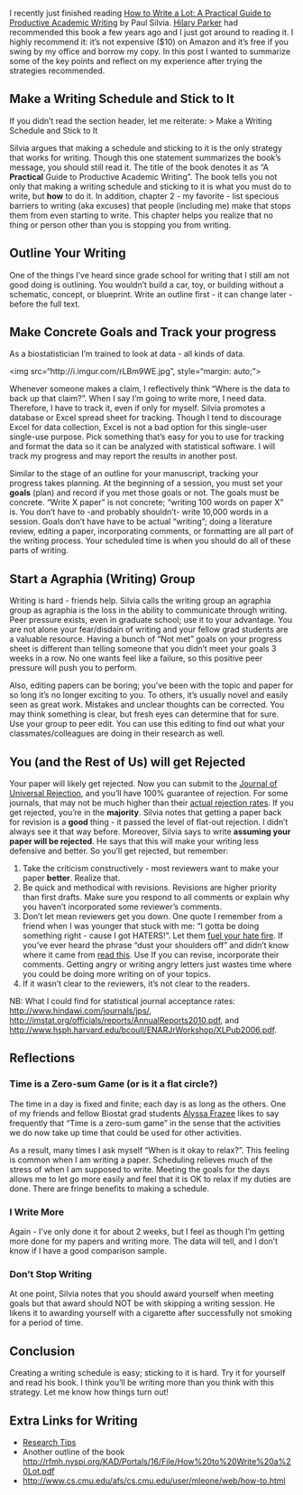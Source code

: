 
I recently just finished reading [How to Write a Lot: A Practical Guide to Productive Academic Writing](http://www.amazon.com/How-Write-Lot-Practical-Productive/dp/1591477433) by Paul Silvia.  [Hilary Parker](http://hilaryparker.com/) had recommended this book a few years ago and I just got around to reading it. I highly recommend it: it's not expensive ($10) on Amazon and it's free if you swing by my office and borrow my copy.  In this post I wanted to summarize some of the key points and reflect on my experience after trying the strategies recommended.

## Make a Writing Schedule and Stick to It
If you didn't read the section header, let me reiterate:
> Make a Writing Schedule and Stick to It

Silvia argues that making a schedule and sticking to it is the only strategy that works for writing.  Though this one statement summarizes the book's message, you should still read it.  The title of the book denotes it as "A **Practical** Guide to Productive Academic Writing".  The book tells you not only that making a writing schedule and sticking to it is what you must do to write, but **how** to do it.  In addition, chapter 2 - my favorite - list specious barriers to writing (aka excuses) that people (including me) make that stops them from even starting to write.  This chapter helps you realize that no thing or person other than you is stopping you from writing.  

## Outline Your Writing
One of the things I've heard since grade school for writing that I still am not good doing is outlining.  You wouldn't build a car, toy, or building without a schematic, concept, or blueprint.  Write an outline first - it can change later - before the full text. 

## Make Concrete Goals and Track your progress
As a biostatistician I'm trained to look at data - all kinds of data.

<img src="http://i.imgur.com/rLBm9WE.jpg", style="margin: auto;">

Whenever someone makes a claim, I reflectively think "Where is the data to back up that claim?".  When I say I'm going to write more, I need data.  Therefore, I have to track it, even if only for myself.  Silvia promotes a database or Excel spread sheet for tracking.  Though I tend to discourage Excel for data collection, Excel is not a bad option for this single-user single-use purpose.  Pick something that's easy for you to use for tracking and format the data so it can be analyzed with statistical software.  I will track my progress and may report the results in another post.

Similar to the stage of an outline for your manuscript, tracking your progress takes planning.  At the beginning of a session, you must set your **goals** (plan) and record if you met those goals or not.  The goals must be concrete.  "Write X paper" is not concrete; "writing 100 words on paper X" is.  You don't have to -and probably shouldn't- write 10,000 words in a session.  Goals don't have have to be actual "writing"; doing a literature review, editing a paper, incorporating comments, or formatting are all part of the writing process.  Your scheduled time is when you should do all of these parts of writing.


## Start a Agraphia (Writing) Group
Writing is hard - friends help.  Silvia calls the writing group an agraphia group as agraphia is the loss in the ability to communicate through writing.  Peer pressure exists, even in graduate school; use it to your advantage.  You are not alone your fear/disdain of writing and your fellow grad students are a valuable resource.  Having a bunch of "Not met" goals on your progress sheet is different than telling someone that you didn't meet your goals 3 weeks in a row.  No one wants feel like a failure, so this positive peer pressure will push you to perform.  

Also, editing papers can be boring; you've been with the topic and paper for so long it's no longer exciting to you.  To others, it's usually novel and easily seen as great work.  Mistakes and unclear thoughts can be corrected.  You may think something is clear, but fresh eyes can determine that for sure.  Use your group to peer edit.  You can use this editing to find out what your classmates/colleagues are doing in their research as well. 


## You (and the Rest of Us) will get Rejected
Your paper will likely get rejected.  Now you can submit to the [Journal of Universal Rejection](http://www.universalrejection.org/), and you'll have 100% guarantee of rejection.  For some journals, that may not be much higher than their [actual rejection rates](http://www.apa.org/pubs/journals/statistics.aspx).  If you get rejected, you're in the **majority**.  Silvia notes that getting a paper back for revision is a **good** thing - it passed the level of flat-out rejection.  I didn't always see it that way before.  Moreover, Silvia says to write **assuming your paper will be rejected**.  He says that this will make your writing less defensive and better.  So you'll get rejected, but remember:

1.  Take the criticism constructively - most reviewers want to make your paper **better**.  Realize that.
2.  Be quick and methodical with revisions.  Revisions are higher priority than first drafts. Make sure you respond to all comments or explain why you haven't incorporated some reviewer's comments.
3.  Don't let mean reviewers get you down.  One quote I remember from a friend when I was younger that stuck with me: "I gotta be doing something right - cause I got HATERS!".  Let them [fuel your hate fire](https://www.youtube.com/watch?v=P6y_ijGVY7Y#t=0m25s).  If you've ever heard the phrase "dust your shoulders off" and didn't know where it came from [read this](http://wisdomshare.com/stories/the-farmers-donkey/).  Use  If you can revise, incorporate their comments.  Getting angry or writing angry letters just wastes time where you could be doing more writing on of your topics.
4.  If it wasn't clear to the reviewers, it's not clear to the readers.

NB: What I could find for statistical journal acceptance rates: [http://www.hindawi.com/journals/jps/](http://www.hindawi.com/journals/jps/), [http://imstat.org/officials/reports/AnnualReports2010.pdf](http://imstat.org/officials/reports/AnnualReports2010.pdf), and [http://www.hsph.harvard.edu/bcoull/ENARJrWorkshop/XLPub2006.pdf](http://www.hsph.harvard.edu/bcoull/ENARJrWorkshop/XLPub2006.pdf).  

## Reflections
### Time is a Zero-sum Game (or is it a flat circle?)
The time in a day is fixed and finite; each day is as long as the others.  One of my friends and fellow Biostat grad students [Alyssa Frazee](http://alyssafrazee.com/) likes to say frequently that "Time is a zero-sum game" in the sense that the activities we do now take up time that could be used for other activities.  

As a result, many times I ask myself "When is it okay to relax?".  This feeling is common when I am writing a paper.  Scheduling relieves much of the stress of when I am supposed to write.  Meeting the goals for the days allows me to let go more easily and feel that it is OK to relax if my duties are done.  There are fringe benefits to making a schedule.

### I Write More
Again - I've only done it for about 2 weeks, but I feel as though I'm getting more done for my papers and writing more.  The data will tell, and I don't know if I have a good comparison sample.  

### Don't Stop Writing
At one point, Silvia notes that you should award yourself when meeting goals but that award should NOT be with skipping a writing session.  He likens it to awarding yourself with a cigarette after successfully not smoking for a period of time.  

## Conclusion
Creating a writing schedule is easy; sticking to it is hard.  Try it for  yourself and read his book.  I think you'll be writing more than you think with this strategy.  Let me know how things turn out!

## Extra Links for Writing

*  [Research Tips](http://www.ifs.tuwien.ac.at/~silvia/research-tips/)
*  Another outline of the book [http://rfmh.nyspi.org/KAD/Portals/16/File/How%20to%20Write%20a%20Lot.pdf](http://rfmh.nyspi.org/KAD/Portals/16/File/How%20to%20Write%20a%20Lot.pdf)
* [http://www.cs.cmu.edu/afs/cs.cmu.edu/user/mleone/web/how-to.html](http://www.cs.cmu.edu/afs/cs.cmu.edu/user/mleone/web/how-to.html)